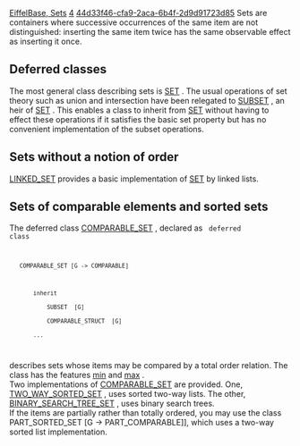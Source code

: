 [[Property:title|EiffelBase, Sets]]
[[Property:weight|4]]
[[Property:uuid|44d33f46-cfa9-2aca-6b4f-2d9d91723d85]]
Sets are containers where successive occurrences of the same item are not distinguished: inserting the same item twice has the same observable effect as inserting it once.

==Deferred classes==

The most general class describing sets is [[ref:libraries/base/reference/set_chart|SET]] . The usual operations of set theory such as union and intersection have been relegated to [[ref:libraries/base/reference/subset_chart|SUBSET]] , an heir of [[ref:libraries/base/reference/set_chart|SET]] . This enables a class to inherit from [[ref:libraries/base/reference/set_chart|SET]]  without having to effect these operations if it satisfies the basic set property but has no convenient implementation of the subset operations. 

==Sets without a notion of order==

[[ref:libraries/base/reference/linked_set_chart|LINKED_SET]]  provides a basic implementation of [[ref:libraries/base/reference/set_chart|SET]]  by linked lists. 

==Sets of comparable elements and sorted sets==

The deferred class [[ref:libraries/base/reference/comparable_set_chart|COMPARABLE_SET]] , declared as 
<code>
deferred class
    COMPARABLE_SET [G -> COMPARABLE]

        inherit
            SUBSET  [G]
            COMPARABLE_STRUCT  [G]
        ...
</code>

describes sets whose items may be compared by a total order relation. The class has the features [[ref:libraries/base/reference/comparable_set_chart|min]]  and [[ref:libraries/base/reference/comparable_set_chart|max]] . <br/>
Two implementations of [[ref:libraries/base/reference/comparable_set_chart|COMPARABLE_SET]]  are provided. One, [[ref:libraries/base/reference/two_way_sorted_set_chart|TWO_WAY_SORTED_SET]] , uses sorted two-way lists. The other, [[ref:libraries/base/reference/binary_search_tree_set_chart|BINARY_SEARCH_TREE_SET]] , uses binary search trees. <br/>
If the items are partially rather than totally ordered, you may use the class PART_SORTED_SET  [G -> PART_COMPARABLE]], which uses a two-way sorted list implementation. 




